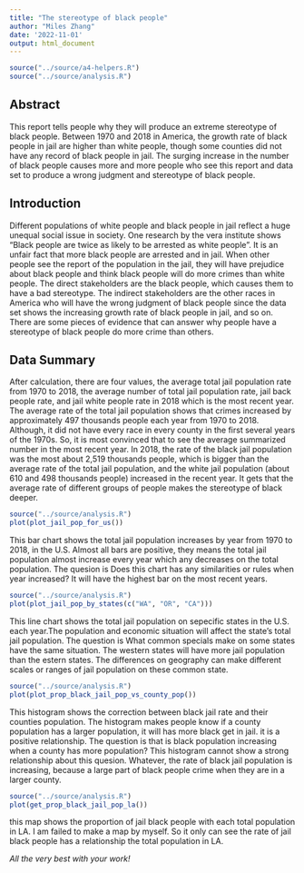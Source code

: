 ```yaml
---
title: "The stereotype of black people"
author: "Miles Zhang"
date: '2022-11-01'
output: html_document
---
```


```r
source("../source/a4-helpers.R")
source("../source/analysis.R")
```

## Abstract 
This report tells people why they will produce an extreme stereotype of black people. Between 1970 and 2018 in America, the growth rate of black people in jail are higher than white people, though some counties did not have any record of black people in jail. The surging increase in the number of black people causes more and more people who see this report and data set to produce a wrong judgment and stereotype of black people.


## Introduction 
Different populations of white people and black people in jail reflect a huge unequal social issue in society. One research by the vera institute shows "Black people are twice as likely to be arrested as white people". It is an unfair fact that more black people are arrested and in jail. When other people see the report of the population in the jail, they will have prejudice about black people and think black people will do more crimes than white people. The direct stakeholders are the black people, which causes them to have a bad stereotype. The indirect stakeholders are the other races in America who will have the wrong judgment of black people since the data set shows the increasing growth rate of black people in jail, and so on. There are some pieces of evidence that can answer why people have a stereotype of black people do more crime than others. 

## Data Summary 
After calculation, there are four values, the average total jail population rate from 1970 to 2018, the average number of total jail population rate, jail back people rate, and jail white people rate in 2018 which is the most recent year.   The average rate of the total jail population shows that crimes increased by approximately 497 thousands people each year from 1970 to 2018. Although, it did not have every race in every county in the first several years of the 1970s. So, it is most convinced that to see the average summarized number in the most recent year. In 2018, the rate of the black jail population was the most about 2,519 thousands people, which is bigger than the average rate of the total jail population, and the white jail population (about 610 and 498 thousands people) increased in the recent year. It gets that the average rate of different groups of people makes the stereotype of black deeper.

```r
source("../source/analysis.R")
plot(plot_jail_pop_for_us())
```
This bar chart shows the total jail population increases by year from 1970 to 2018, in the U.S. Almost all bars are positive, they means the total jail population almost increase every year which any decreases on the total population. The quesion is Does this chart has any similarities or rules when year increased? It will have the highest bar on the most recent years.

```r
source("../source/analysis.R")
plot(plot_jail_pop_by_states(c("WA", "OR", "CA")))
```
This line chart shows the total jail population on sepecific states in the U.S. each year.The population and economic situation will affect the state's total jail population. The question is What common specials make on some states have the same situation. The western states will have more jail population than the estern states. The differences on geography can make different scales or ranges of jail population on these common state.

```r
source("../source/analysis.R")
plot(plot_prop_black_jail_pop_vs_county_pop())
```
This histogram shows the correction between black jail rate and their counties population. The histogram makes people know if a county population has a larger population, it will has more black get in jail. it is a positive relationship. The question is that is black population increasing when a county has more population? This histogram cannot show a strong relationship about this quesion. Whatever, the rate of black jail population is increasing, because a large part of black people crime when they are in a larger county.

```r
source("../source/analysis.R")
plot(get_prop_black_jail_pop_la())
```
this map shows the proportion of jail black people with each total population in LA. I am failed to make a map by myself. So it only can see the rate of jail black people has a relationship the total population in LA.

_All the very best with your work!_

